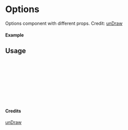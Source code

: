 
<Meta of={Options} title="unDraw/Options" />

# Options

Options component with different props.
Credit: [unDraw](https://undraw.co/illustrations)

#### Example

<Canvas of={Options.Primary} />

## Usage

```ts
import { Options } from "yadl-ui";

const Example = () => {
  return (
      <Options />
  );
};

export default Example;
```

#### Credits
[unDraw](https://undraw.co/illustrations)
